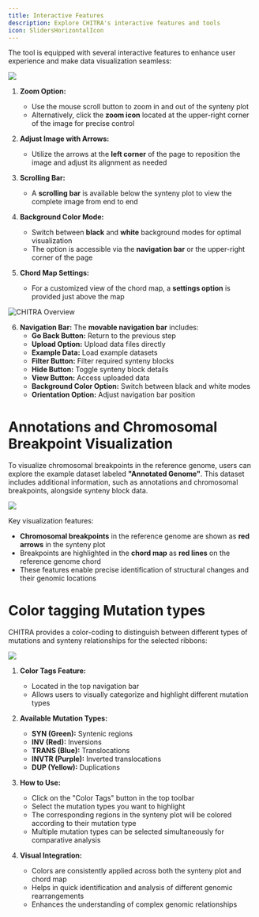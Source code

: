 ```yaml
---
title: Interactive Features
description: Explore CHITRA's interactive features and tools
icon: SlidersHorizontalIcon
---
```



The tool is equipped with several interactive features to enhance user experience and make data visualization seamless:

![](public/media/image5.png)

1. **Zoom Option:**

   - Use the mouse scroll button to zoom in and out of the synteny plot
   - Alternatively, click the **zoom icon** located at the upper-right corner of the image for precise control

2. **Adjust Image with Arrows:**

   - Utilize the arrows at the **left corner** of the page to reposition the image and adjust its alignment as needed

3. **Scrolling Bar:**

   - A **scrolling bar** is available below the synteny plot to view the complete image from end to end

4. **Background Color Mode:**

   - Switch between **black** and **white** background modes for optimal visualization
   - The option is accessible via the **navigation bar** or the upper-right corner of the page

5. **Chord Map Settings:**

   - For a customized view of the chord map, a **settings option** is provided just above the map

![CHITRA Overview](public/media/image8.png)

6. **Navigation Bar:**
   The **movable navigation bar** includes:
   - **Go Back Button:** Return to the previous step
   - **Upload Option:** Upload data files directly
   - **Example Data:** Load example datasets
   - **Filter Button:** Filter required synteny blocks
   - **Hide Button:** Toggle synteny block details
   - **View Button:** Access uploaded data
   - **Background Color Option:** Switch between black and white modes
   - **Orientation Option:** Adjust navigation bar position

# Annotations and Chromosomal Breakpoint Visualization

To visualize chromosomal breakpoints in the reference genome, users can explore the example dataset labeled **"Annotated Genome"**. This dataset includes additional information, such as annotations and chromosomal breakpoints, alongside synteny block data.

![](public/media/image6.png)

Key visualization features:

- **Chromosomal breakpoints** in the reference genome are shown as **red arrows** in the synteny plot
- Breakpoints are highlighted in the **chord map** as **red lines** on the reference genome chord
- These features enable precise identification of structural changes and their genomic locations

# Color tagging Mutation types

CHITRA provides a color-coding to distinguish between different types of mutations and synteny relationships for the selected ribbons:

![](public/media/image9.png)

1. **Color Tags Feature:**
   - Located in the top navigation bar
   - Allows users to visually categorize and highlight different mutation types

2. **Available Mutation Types:**
   - **SYN (Green):** Syntenic regions
   - **INV (Red):** Inversions
   - **TRANS (Blue):** Translocations
   - **INVTR (Purple):** Inverted translocations
   - **DUP (Yellow):** Duplications

3. **How to Use:**
   - Click on the "Color Tags" button in the top toolbar
   - Select the mutation types you want to highlight
   - The corresponding regions in the synteny plot will be colored according to their mutation type
   - Multiple mutation types can be selected simultaneously for comparative analysis

4. **Visual Integration:**
   - Colors are consistently applied across both the synteny plot and chord map
   - Helps in quick identification and analysis of different genomic rearrangements
   - Enhances the understanding of complex genomic relationships

